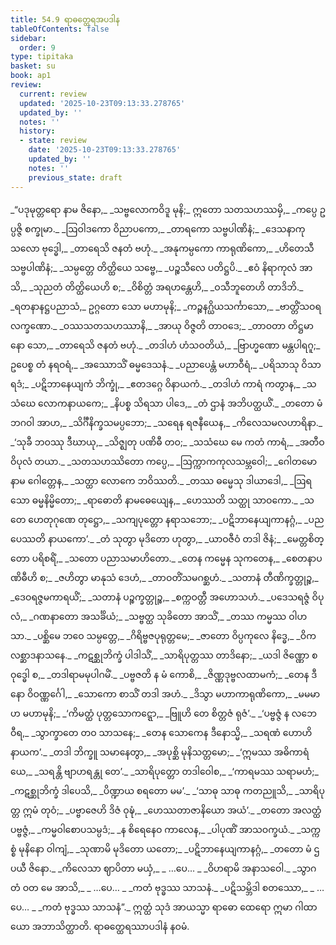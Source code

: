 ```yaml
---
title: 54.9 ရာဓတ္ထေရအပဒါန
tableOfContents: false
sidebar:
  order: 9
type: tipitaka
basket: su
book: ap1
review:
  current: review
  updated: '2025-10-23T09:13:33.278765'
  updated_by: ''
  notes: ''
  history:
  - state: review
    date: '2025-10-23T09:13:33.278765'
    updated_by: ''
    notes: ''
    previous_state: draft
---
```



<ReviewStatus review={frontmatter.review} showDetails={true} />

<HypothesisAnnotation frontmatter={frontmatter} />

<DynamicBreadcrumb />

<Division number="296" book="ap1" e="ch" v="20" p="421">

<Paragraph number="7259" type="verses" book="ap1">
_“ပဒုမုတ္တရော နာမ ဇိနော,_  
_သဗ္ဗလောကဝိဒူ မုနိ;_  
ဣတော သတသဟဿမှိ,_  
_ကပ္ပေ ဥပ္ပဇ္ဇိ စက္ခုမာ._  

</Paragraph>

</Division>
<Division number="297" book="ap1" e="ch" v="20" p="421">

<Paragraph number="7260" type="verses" book="ap1">
_ဩဝါဒကော ဝိညာပကော,_  
_တာရကော သဗ္ဗပါဏိနံ;_  
_ဒေသနာကုသလော ဗုဒ္ဓေါ,_  
_တာရေသိ ဇနတံ ဗဟုံ._  

</Paragraph>

</Division>
<Division number="298" book="ap1" e="ch" v="20" p="421">

<Paragraph number="7261" type="verses" book="ap1">
_အနုကမ္ပကော ကာရုဏိကော,_  
_ဟိတေသီ သဗ္ဗပါဏိနံ;_  
_သမ္ပတ္တေ တိတ္ထိယေ သဗ္ဗေ,_  
_ပဉ္စသီလေ ပတိဋ္ဌပိ._  

</Paragraph>

</Division>
<Division number="299" book="ap1" e="ch" v="20" p="421">

<Paragraph number="7262" type="verses" book="ap1">
_ဧဝံ နိရာကုလံ အာသိ,_  
_သုညတံ တိတ္ထိယေဟိ စ;_  
_ဝိစိတ္တံ အရဟန္တေဟိ,_  
_ဝသီဘူတေဟိ တာဒိဘိ._  

</Paragraph>

</Division>
<Division number="300" book="ap1" e="ch" v="20" p="422">

<Paragraph number="7263" type="verses" book="ap1">
_ရတနာနဋ္ဌပညာသံ,_  
ဥဂ္ဂတော သော မဟာမုနိ;_  
_ကဉ္စနဂ္ဃိယသင်္ကာသော,_  
_ဗာတ္တိံသဝရလက္ခဏော._  

</Paragraph>

</Division>
<Division number="301" book="ap1" e="ch" v="20" p="422">

<Paragraph number="7264" type="verses" book="ap1">
_ဝဿသတသဟဿာနိ,_  
_အာယု ဝိဇ္ဇတိ တာဝဒေ;_  
_တာဝတာ တိဋ္ဌမာနော သော,_  
_တာရေသိ ဇနတံ ဗဟုံ._  

</Paragraph>

</Division>
<Division number="302" book="ap1" e="ch" v="20" p="422">

<Paragraph number="7265" type="verses" book="ap1">
_တဒါဟံ ဟံသဝတိယံ,_  
_ဗြာဟ္မဏော မန္တပါရဂူ;_  
ဥပေစ္စ တံ နရဝရံ,_  
_အဿောသိံ ဓမ္မဒေသနံ._  

</Paragraph>

</Division>
<Division number="303" book="ap1" e="ch" v="20" p="422">

<Paragraph number="7266" type="verses" book="ap1">
_ပညာပေန္တံ မဟာဝီရံ,_  
_ပရိသာသု ဝိသာရဒံ;_  
_ပဋိဘာနေယျကံ ဘိက္ခုံ,_  
_ဧတဒဂ္ဂေ ဝိနာယကံ._  

</Paragraph>

</Division>
<Division number="304" book="ap1" e="ch" v="20" p="422">

<Paragraph number="7267" type="verses" book="ap1">
_တဒါဟံ ကာရံ ကတွာန,_  
_သသံဃေ လောကနာယကေ;_  
_နိပစ္စ သိရသာ ပါဒေ,_  
_တံ ဌာနံ အဘိပတ္ထယိံ._  

</Paragraph>

</Division>
<Division number="305" book="ap1" e="ch" v="20" p="422">

<Paragraph number="7268" type="verses" book="ap1">
_တတော မံ ဘဂဝါ အာဟ,_  
_သိင်္ဂီနိက္ခသမပ္ပဘော;_  
_သရေန ရဇနီယေန,_  
_ကိလေသမလဟာရိနာ._  

</Paragraph>

</Division>
<Division number="306" book="ap1" e="ch" v="20" p="422">

<Paragraph number="7269" type="verses" book="ap1">
_‘သုခီ ဘဝဿု ဒီဃာယု,_  
_သိဇ္ဈတု ပဏိဓီ တဝ;_  
_သသံဃေ မေ ကတံ ကာရံ,_  
_အတီဝ ဝိပုလံ တယာ._  

</Paragraph>

</Division>
<Division number="307" book="ap1" e="ch" v="20" p="422">

<Paragraph number="7270" type="verses" book="ap1">
_သတသဟဿိတော ကပ္ပေ,_  
_ဩက္ကာကကုလသမ္ဘဝေါ;_  
_ဂေါတမော နာမ ဂေါတ္တေန,_  
_သတ္ထာ လောကေ ဘဝိဿတိ._  

</Paragraph>

</Division>
<Division number="308" book="ap1" e="ch" v="20" p="422">

<Paragraph number="7271" type="verses" book="ap1">
_တဿ ဓမ္မေသု ဒါယာဒေါ,_  
_ဩရသော ဓမ္မနိမ္မိတော;_  
_ရာဓောတိ နာမဓေယျေန,_  
_ဟေဿတိ သတ္ထု သာဝကော._  

</Paragraph>

</Division>
<Division number="309" book="ap1" e="ch" v="20" p="422">

<Paragraph number="7272" type="verses" book="ap1">
_သ တေ ဟေတုဂုဏေ တုဋ္ဌော,_  
_သကျပုတ္တော နရာသဘော;_  
_ပဋိဘာနေယျကာနဂ္ဂံ,_  
_ပညပေဿတိ နာယကော’._  

</Paragraph>

</Division>
<Division number="310" book="ap1" e="ch" v="20" p="422">

<Paragraph number="7273" type="verses" book="ap1">
_တံ သုတွာ မုဒိတော ဟုတွာ,_  
_ယာဝဇီဝံ တဒါ ဇိနံ;_  
_မေတ္တစိတ္တော ပရိစရိံ,_  
_သတော ပညာသမာဟိတော._  

</Paragraph>

</Division>
<Division number="311" book="ap1" e="ch" v="20" p="422">

<Paragraph number="7274" type="verses" book="ap1">
_တေန ကမ္မေန သုကတေန,_  
_စေတနာပဏိဓီဟိ စ;_  
_ဇဟိတွာ မာနုသံ ဒေဟံ,_  
_တာဝတိံသမဂစ္ဆဟံ._  

</Paragraph>

</Division>
<Division number="312" book="ap1" e="ch" v="20" p="422">

<Paragraph number="7275" type="verses" book="ap1">
_သတာနံ တီဏိက္ခတ္တုဉ္စ,_  
_ဒေဝရဇ္ဇမကာရယိံ;_  
_သတာနံ ပဉ္စက္ခတ္တုဉ္စ,_  
_စက္ကဝတ္တီ အဟောသဟံ._  

</Paragraph>

</Division>
<Division number="313" book="ap1" e="ch" v="20" p="423">

<Paragraph number="7276" type="verses" book="ap1">
_ပဒေသရဇ္ဇံ ဝိပုလံ,_  
_ဂဏနာတော အသင်္ခိယံ;_  
_သဗ္ဗတ္ထ သုခိတော အာသိံ,_  
_တဿ ကမ္မဿ ဝါဟသာ._  

</Paragraph>

</Division>
<Division number="314" book="ap1" e="ch" v="20" p="423">

<Paragraph number="7277" type="verses" book="ap1">
_ပစ္ဆိမေ ဘဝေ သမ္ပတ္တေ,_  
_ဂိရိဗ္ဗဇပုရုတ္တမေ;_  
_ဇာတော ဝိပ္ပကုလေ နိဒ္ဓေ,_  
_ဝိကလစ္ဆာဒနာသနေ._  

</Paragraph>

</Division>
<Division number="315" book="ap1" e="ch" v="20" p="423">

<Paragraph number="7278" type="verses" book="ap1">
_ကဋစ္ဆုဘိက္ခံ ပါဒါသိံ,_  
_သာရိပုတ္တဿ တာဒိနော;_  
_ယဒါ ဇိဏ္ဏော စ ဝုဒ္ဓေါ စ,_  
_တဒါရာမမုပါဂမိံ._  

</Paragraph>

</Division>
<Division number="316" book="ap1" e="ch" v="20" p="423">

<Paragraph number="7279" type="verses" book="ap1">
_ပဗ္ဗဇတိ န မံ ကောစိ,_  
_ဇိဏ္ဏဒုဗ္ဗလထာမကံ;_  
_တေန ဒီနော ဝိဝဏ္ဏင်္ဂေါ,_  
_သောကော စာသိံ တဒါ အဟံ._  

</Paragraph>

</Division>
<Division number="317" book="ap1" e="ch" v="20" p="423">

<Paragraph number="7280" type="verses" book="ap1">
_ဒိသွာ မဟာကာရုဏိကော,_  
_မမမာဟ မဟာမုနိ;_  
_‘ကိမတ္ထံ ပုတ္တသောကဋ္ဋော,_  
_ဗြူဟိ တေ စိတ္တဇံ ရုဇံ’._  

</Paragraph>

</Division>
<Division number="318" book="ap1" e="ch" v="20" p="423">

<Paragraph number="7281" type="verses" book="ap1">
_‘ပဗ္ဗဇ္ဇံ န လဘေ ဝီရ,_  
_သွာက္ခာတေ တဝ သာသနေ;_  
_တေန သောကေန ဒီနောသ္မိ,_  
_သရဏံ ဟောဟိ နာယက’._  

</Paragraph>

</Division>
<Division number="319" book="ap1" e="ch" v="20" p="423">

<Paragraph number="7282" type="verses" book="ap1">
_တဒါ ဘိက္ခူ သမာနေတွာ,_  
_အပုစ္ဆိ မုနိသတ္တမော;_  
_‘ဣမဿ အဓိကာရံ ယေ,_  
_သရန္တိ ဗျာဟရန္တု တေ’._  

</Paragraph>

</Division>
<Division number="320" book="ap1" e="ch" v="20" p="423">

<Paragraph number="7283" type="verses" book="ap1">
_သာရိပုတ္တော တဒါဝေါစ,_  
_‘ကာရမဿ သရာမဟံ;_  
_ကဋစ္ဆုဘိက္ခံ ဒါပေသိ,_  
_ပိဏ္ဍာယ စရတော မမ’._  

</Paragraph>

</Division>
<Division number="321" book="ap1" e="ch" v="20" p="423">

<Paragraph number="7284" type="verses" book="ap1">
_‘သာဓု သာဓု ကတညူသိ,_  
_သာရိပုတ္တ ဣမံ တုဝံ;_  
_ပဗ္ဗာဇေဟိ ဒိဇံ ဝုဍ္ဎံ,_  
_ဟေဿတာဇာနိယော အယံ’._  

</Paragraph>

</Division>
<Division number="322" book="ap1" e="ch" v="20" p="423">

<Paragraph number="7285" type="verses" book="ap1">
_တတော အလတ္ထံ ပဗ္ဗဇ္ဇံ,_  
_ကမ္မဝါစောပသမ္ပဒံ;_  
_န စိရေနေဝ ကာလေန,_  
_ပါပုဏိံ အာသဝက္ခယံ._  

</Paragraph>

</Division>
<Division number="323" book="ap1" e="ch" v="20" p="423">

<Paragraph number="7286" type="verses" book="ap1">
_သက္ကစ္စံ မုနိနော ဝါကျံ,_  
_သုဏာမိ မုဒိတော ယတော;_  
_ပဋိဘာနေယျကာနဂ္ဂံ,_  
_တတော မံ ဌပယီ ဇိနော._  

</Paragraph>

</Division>
<Division number="324" book="ap1" e="ch" v="20" p="423">

<Paragraph number="7287" type="verses" book="ap1">
_ကိလေသာ ဈာပိတာ မယှံ,_  
_ …ပေ… _  
_ဝိဟရာမိ အနာသဝေါ._  

</Paragraph>

</Division>
<Division number="325" book="ap1" e="ch" v="20" p="423">

<Paragraph number="7288" type="verses" book="ap1">
_သွာဂတံ ဝတ မေ အာသိ,_  
_ …ပေ… _  
_ကတံ ဗုဒ္ဓဿ သာသနံ._  

</Paragraph>

</Division>
<Division number="326" book="ap1" e="ch" v="20" p="423">

<Paragraph number="7289" type="verses" book="ap1">
_ပဋိသမ္ဘိဒါ စတဿော,_  
_ …ပေ… _  
_ကတံ ဗုဒ္ဓဿ သာသနံ”._  

</Paragraph>

<Paragraph number="7290" book="ap1">
ဣတ္ထံ သုဒံ အာယသ္မာ ရာဓော ထေရော ဣမာ ဂါထာယော အဘာသိတ္ထာတိ.

</Paragraph>
</Division>

<Paragraph number="7291" type="center" book="ap1">
ရာဓတ္ထေရဿာပဒါနံ နဝမံ.
</Paragraph>
